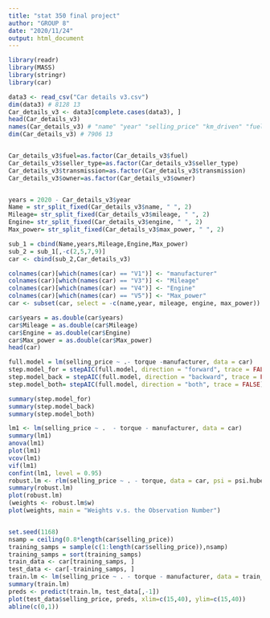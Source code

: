 ```yaml
---
title: "stat 350 final project"
author: "GROUP 8"
date: "2020/11/24"
output: html_document
---
```


```r

library(readr)
library(MASS)
library(stringr)
library(car)

data3 <- read_csv("Car details v3.csv")
dim(data3) # 8128 13
Car_details_v3 <- data3[complete.cases(data3), ]
head(Car_details_v3)
names(Car_details_v3) # "name" "year" "selling_price" "km_driven" "fuel" "seller_type" "transmission" "owner" "mileage" "engine" "max_power" "torque" "seats"  
dim(Car_details_v3) # 7906 13


Car_details_v3$fuel=as.factor(Car_details_v3$fuel)
Car_details_v3$seller_type=as.factor(Car_details_v3$seller_type)
Car_details_v3$transmission=as.factor(Car_details_v3$transmission)
Car_details_v3$owner=as.factor(Car_details_v3$owner)


years = 2020 - Car_details_v3$year
Name = str_split_fixed(Car_details_v3$name, " ", 2)
Mileage= str_split_fixed(Car_details_v3$mileage, " ", 2)
Engine= str_split_fixed(Car_details_v3$engine, " ", 2)
Max_power= str_split_fixed(Car_details_v3$max_power, " ", 2)

sub_1 = cbind(Name,years,Mileage,Engine,Max_power)
sub_2 = sub_1[,-c(2,5,7,9)]
car <- cbind(sub_2,Car_details_v3)

colnames(car)[which(names(car) == "V1")] <- "manufacturer"
colnames(car)[which(names(car) == "V3")] <- "Mileage"
colnames(car)[which(names(car) == "V4")] <- "Engine"
colnames(car)[which(names(car) == "V5")] <- "Max_power"
car <- subset(car, select = -c(name,year, mileage, engine, max_power))

car$years = as.double(car$years)
car$Mileage = as.double(car$Mileage)
car$Engine = as.double(car$Engine)
car$Max_power = as.double(car$Max_power)
head(car)

full.model = lm(selling_price ~ .- torque -manufacturer, data = car)
step.model_for = stepAIC(full.model, direction = "forward", trace = FALSE)
step.model_back = stepAIC(full.model, direction = "backward", trace = FALSE)
step.model_both= stepAIC(full.model, direction = "both", trace = FALSE)

summary(step.model_for)
summary(step.model_back)
summary(step.model_both)

lm1 <- lm(selling_price ~ .  - torque - manufacturer, data = car)
summary(lm1)
anova(lm1)
plot(lm1)
vcov(lm1)
vif(lm1)
confint(lm1, level = 0.95)
robust.lm <- rlm(selling_price ~ . - torque, data = car, psi = psi.huber)
summary(robust.lm)
plot(robust.lm)
(weights <- robust.lm$w)
plot(weights, main = "Weights v.s. the Observation Number")


set.seed(1168)
nsamp = ceiling(0.8*length(car$selling_price))
training_samps = sample(c(1:length(car$selling_price)),nsamp)
training_samps = sort(training_samps)
train_data <- car[training_samps, ]
test_data <- car[-training_samps, ]
train.lm <- lm(selling_price ~ . - torque - manufacturer, data = train_data)
summary(train.lm)
preds <- predict(train.lm, test_data[,-1])
plot(test_data$selling_price, preds, xlim=c(15,40), ylim=c(15,40))
abline(c(0,1))


```



















